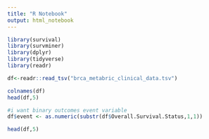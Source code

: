 ```yaml
---
title: "R Notebook"
output: html_notebook
---
```


```r
library(survival)
library(survminer)
library(dplyr)
library(tidyverse)
library(readr)
```

```r
df<-readr::read_tsv("brca_metabric_clinical_data.tsv")
```
```r
colnames(df)
head(df,5)
```

```r
#i want binary outcomes event variable
df$event <- as.numeric(substr(df$Overall.Survival.Status,1,1))

head(df,5)
```

